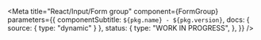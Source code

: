 

<Meta
  title="React/Input/Form group"
  component={FormGroup}
  parameters={{
    componentSubtitle: `${pkg.name} - ${pkg.version}`,
    docs: { source: { type: "dynamic" } },
    status: {
      type: "WORK IN PROGRESS",
    },
  }}
/>

<Description markdown={readme} />
